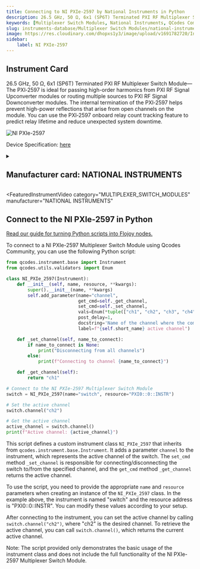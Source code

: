 ```yaml
---
title: Connecting to NI PXIe-2597 by National Instruments in Python
description: 26.5 GHz, 50 Ω, 6x1 (SP6T) Terminated PXI RF Multiplexer Switch Module—The PXI‑2597 is ideal for passing high-order harmonics from PXI RF Signal Upconverter modules or routing multiple sources to PXI RF Signal Downconverter modules. The internal termination of the PXI‑2597 helps prevent high-power reflections that arise from open channels on the module. You can use the PXI‑2597 onboard relay count tracking feature to predict relay lifetime and reduce unexpected system downtime.
keywords: [Multiplexer Switch Modules, National Instruments, QCodes Community] 
slug: instruments-database/Multiplexer Switch Modules/national-instruments/ni-pxie-2597 
image: https://res.cloudinary.com/dhopxs1y3/image/upload/v1691782720/Instruments/Multiplexer%20Switch%20Modules/NI-PXIe-2597/NI-PXIe-2597.jpg
sidebar:
    label: NI PXIe-2597 
---
```



## Instrument Card

26.5 GHz, 50 Ω, 6x1 (SP6T) Terminated PXI RF Multiplexer Switch Module—The PXI‑2597 is ideal for passing high-order harmonics from PXI RF Signal Upconverter modules or routing multiple sources to PXI RF Signal Downconverter modules. The internal termination of the PXI‑2597 helps prevent high-power reflections that arise from open channels on the module. You can use the PXI‑2597 onboard relay count tracking feature to predict relay lifetime and reduce unexpected system downtime. 



![NI PXIe-2597](https://res.cloudinary.com/dhopxs1y3/image/upload/v1691782720/Instruments/Multiplexer%20Switch%20Modules/NI-PXIe-2597/NI-PXIe-2597.jpg)

Device Specification: [here](/instruments-database/all-instruments)

<details style={{ marginTop: "15px"}}>
<summary><h2 style={{display:'inline'}}>Manufacturer card: NATIONAL INSTRUMENTS</h2></summary>

![NATIONAL INSTRUMENTS](https://res.cloudinary.com/dhopxs1y3/image/upload/v1692806169/Instruments/Vendor%20Logos/National_Instruments.png)

A producer of automated test equipment and virtual instrumentation software. Common applications include data acquisition, instrument control and machine vision.

- Headquarters: Austin, Texas, USA
- Yearly Revenue (millions, USD): 1657
- Vendor Website: [here](https://www.ni.com/en-ca.html)

</details>


<FeaturedInstrumentVideo
  category="MULTIPLEXER_SWITCH_MODULES"
  manufacturer="NATIONAL INSTRUMENTS"
></FeaturedInstrumentVideo>

## Connect to the NI PXIe-2597 in Python

[Read our guide for turning Python scripts into Flojoy nodes.](https://docs.flojoy.ai/contribution/blocks/custom-flojoy-block/)



<Tabs>
<TabItem value="Flojoy" label="Flojoy" className="flojoy-instrument-tabs">

<NodeCardCollection category="MULTIPLEXER_SWITCH_MODULES" manufacturer="National Instruments"></NodeCardCollection>

</TabItem>
<TabItem value="QCodes Community" label="QCodes Community">

To connect to a NI PXIe-2597 Multiplexer Switch Module using Qcodes Community, you can use the following Python script:

```python
from qcodes.instrument.base import Instrument
from qcodes.utils.validators import Enum

class NI_PXIe_2597(Instrument):
    def __init__(self, name, resource, **kwargs):
        super().__init__(name, **kwargs)
        self.add_parameter(name="channel",
                           get_cmd=self._get_channel,
                           set_cmd=self._set_channel,
                           vals=Enum(*tuple(["ch1", "ch2", "ch3", "ch4", "ch5", "ch6", None])),
                           post_delay=1,
                           docstring='Name of the channel where the common "com" port is connected to',
                           label=f"{self.short_name} active channel")

    def _set_channel(self, name_to_connect):
        if name_to_connect is None:
            print("Disconnecting from all channels")
        else:
            print(f"Connecting to channel {name_to_connect}")

    def _get_channel(self):
        return "ch1"

# Connect to the NI PXIe-2597 Multiplexer Switch Module
switch = NI_PXIe_2597(name="switch", resource="PXI0::0::INSTR")

# Set the active channel
switch.channel("ch2")

# Get the active channel
active_channel = switch.channel()
print(f"Active channel: {active_channel}")
```

This script defines a custom instrument class `NI_PXIe_2597` that inherits from `qcodes.instrument.base.Instrument`. It adds a parameter `channel` to the instrument, which represents the active channel of the switch. The `set_cmd` method `_set_channel` is responsible for connecting/disconnecting the switch to/from the specified channel, and the `get_cmd` method `_get_channel` returns the active channel.

To use the script, you need to provide the appropriate `name` and `resource` parameters when creating an instance of the `NI_PXIe_2597` class. In the example above, the instrument is named "switch" and the resource address is "PXI0::0::INSTR". You can modify these values according to your setup.

After connecting to the instrument, you can set the active channel by calling `switch.channel("ch2")`, where "ch2" is the desired channel. To retrieve the active channel, you can call `switch.channel()`, which returns the current active channel.

Note: The script provided only demonstrates the basic usage of the instrument class and does not include the full functionality of the NI PXIe-2597 Multiplexer Switch Module.

</TabItem>
</Tabs>